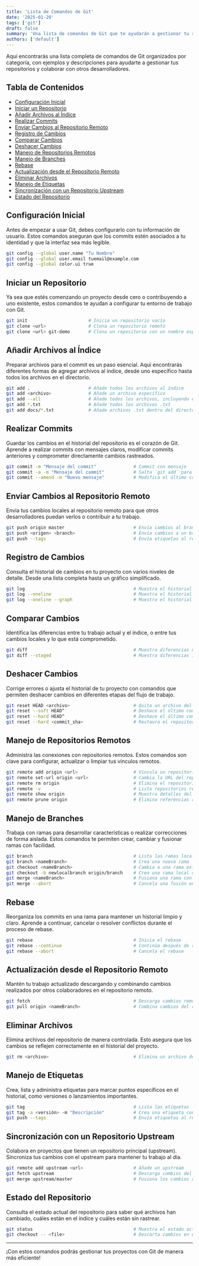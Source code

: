 ```yaml
---
title: 'Lista de Comandos de Git'
date: '2025-01-20'
tags: ['git']
draft: false
summary: 'Una lista de comandos de Git que te ayudarán a gestionar tu repositorio de forma eficiente y a colaborar con otros desarrolladores en proyectos de código abierto.'
authors: ['default']
---
```


Aquí encontrarás una lista completa de comandos de Git organizados por categoría, con ejemplos y descripciones para ayudarte a gestionar tus repositorios y colaborar con otros desarrolladores.

## Tabla de Contenidos

- [Configuración Inicial](#configuración-inicial)
- [Iniciar un Repositorio](#iniciar-un-repositorio)
- [Añadir Archivos al Índice](#añadir-archivos-al-índice)
- [Realizar Commits](#realizar-commits)
- [Enviar Cambios al Repositorio Remoto](#enviar-cambios-al-repositorio-remoto)
- [Registro de Cambios](#registro-de-cambios)
- [Comparar Cambios](#comparar-cambios)
- [Deshacer Cambios](#deshacer-cambios)
- [Manejo de Repositorios Remotos](#manejo-de-repositorios-remotos)
- [Manejo de Branches](#manejo-de-branches)
- [Rebase](#rebase)
- [Actualización desde el Repositorio Remoto](#actualización-desde-el-repositorio-remoto)
- [Eliminar Archivos](#eliminar-archivos)
- [Manejo de Etiquetas](#manejo-de-etiquetas)
- [Sincronización con un Repositorio Upstream](#sincronización-con-un-repositorio-upstream)
- [Estado del Repositorio](#estado-del-repositorio)

## Configuración Inicial

Antes de empezar a usar Git, debes configurarlo con tu información de usuario. Estos comandos aseguran que los commits estén asociados a tu identidad y que la interfaz sea más legible.

```bash
git config --global user.name "Tu Nombre"
git config --global user.email tuemail@example.com
git config --global color.ui true
```

## Iniciar un Repositorio

Ya sea que estés comenzando un proyecto desde cero o contribuyendo a uno existente, estos comandos te ayudan a configurar tu entorno de trabajo con Git.

```bash
git init                       # Inicia un repositorio vacío
git clone <url>                # Clona un repositorio remoto
git clone <url> git-demo       # Clona un repositorio con un nombre específico
```

## Añadir Archivos al Índice

Preparar archivos para el commit es un paso esencial. Aquí encontrarás diferentes formas de agregar archivos al índice, desde uno específico hasta todos los archivos en el directorio.

```bash
git add .                      # Añade todos los archivos al índice
git add <archivo>              # Añade un archivo específico
git add --all                  # Añade todos los archivos, incluyendo eliminados
git add *.txt                  # Añade todos los archivos .txt
git add docs/*.txt             # Añade archivos .txt dentro del directorio 'docs'
```

## Realizar Commits

Guardar los cambios en el historial del repositorio es el corazón de Git. Aprende a realizar commits con mensajes claros, modificar commits anteriores y comprometer directamente cambios rastreados.

```bash
git commit -m "Mensaje del commit"              # Commit con mensaje
git commit -a -m "Mensaje del commit"           # Salta `git add` para archivos ya rastreados
git commit --amend -m "Nuevo mensaje"           # Modifica el último commit
```

## Enviar Cambios al Repositorio Remoto

Envía tus cambios locales al repositorio remoto para que otros desarrolladores puedan verlos o contribuir a tu trabajo.

```bash
git push origin master                          # Envía cambios al branch 'master'
git push <origen> <branch>                      # Envía cambios a un branch específico
git push --tags                                 # Envía etiquetas al repositorio remoto
```

## Registro de Cambios

Consulta el historial de cambios en tu proyecto con varios niveles de detalle. Desde una lista completa hasta un gráfico simplificado.

```bash
git log                                         # Muestra el historial completo
git log --oneline                               # Muestra el historial en una línea por commit
git log --oneline --graph                       # Muestra el historial en un gráfico simplificado
```

## Comparar Cambios

Identifica las diferencias entre tu trabajo actual y el índice, o entre tus cambios locales y lo que está comprometido.

```bash
git diff                                        # Muestra diferencias no indexadas
git diff --staged                               # Muestra diferencias indexadas
```

## Deshacer Cambios

Corrige errores o ajusta el historial de tu proyecto con comandos que permiten deshacer cambios en diferentes etapas del flujo de trabajo.

```bash
git reset HEAD <archivo>                        # Quita un archivo del índice
git reset --soft HEAD^                          # Deshace el último commit pero mantiene los cambios
git reset --hard HEAD^                          # Deshace el último commit y los cambios
git reset --hard <commit_sha>                   # Restaura el repositorio a un commit específico
```

## Manejo de Repositorios Remotos

Administra las conexiones con repositorios remotos. Estos comandos son clave para configurar, actualizar o limpiar tus vínculos remotos.

```bash
git remote add origin <url>                     # Vincula un repositorio remoto
git remote set-url origin <url>                 # Cambia la URL del repositorio remoto
git remote rm origin                            # Elimina el repositorio remoto
git remote -v                                   # Lista repositorios remotos
git remote show origin                          # Muestra detalles del repositorio remoto
git remote prune origin                         # Elimina referencias remotas obsoletas
```

## Manejo de Branches

Trabaja con ramas para desarrollar características o realizar correcciones de forma aislada. Estos comandos te permiten crear, cambiar y fusionar ramas con facilidad.

```bash
git branch                                      # Lista las ramas locales
git branch <nameBranch>                         # Crea una nueva rama
git checkout <nameBranch>                       # Cambia a una rama existente
git checkout -b newlocalbranch origin/branch    # Crea una rama local desde una remota
git merge <nameBranch>                          # Fusiona una rama con la actual
git merge --abort                               # Cancela una fusión en caso de conflictos
```

## Rebase

Reorganiza los commits en una rama para mantener un historial limpio y claro. Aprende a continuar, cancelar o resolver conflictos durante el proceso de rebase.

```bash
git rebase                                      # Inicia el rebase
git rebase --continue                           # Continúa después de resolver conflictos
git rebase --abort                              # Cancela el rebase
```

## Actualización desde el Repositorio Remoto

Mantén tu trabajo actualizado descargando y combinando cambios realizados por otros colaboradores en el repositorio remoto.

```bash
git fetch                                       # Descarga cambios remotos sin aplicarlos
git pull origin <nameBranch>                    # Combina cambios del remoto con tu rama local
```

## Eliminar Archivos

Elimina archivos del repositorio de manera controlada. Esto asegura que los cambios se reflejen correctamente en el historial del proyecto.

```bash
git rm <archivo>                                # Elimina un archivo del repositorio
```

## Manejo de Etiquetas

Crea, lista y administra etiquetas para marcar puntos específicos en el historial, como versiones o lanzamientos importantes.

```bash
git tag                                         # Lista las etiquetas
git tag -a <versión> -m "Descripción"           # Crea una etiqueta con mensaje
git push --tags                                 # Envía etiquetas al repositorio remoto
```

## Sincronización con un Repositorio Upstream

Colabora en proyectos que tienen un repositorio principal (upstream). Sincroniza tus cambios con el upstream para mantener tu trabajo al día.

```bash
git remote add upstream <url>                   # Añade un upstream
git fetch upstream                              # Descarga cambios del upstream
git merge upstream/master                       # Fusiona los cambios con tu rama actual
```

## Estado del Repositorio

Consulta el estado actual del repositorio para saber qué archivos han cambiado, cuáles están en el índice y cuáles están sin rastrear.

```bash
git status                                      # Muestra el estado actual
git checkout -- <file>                          # Descarta cambios en un archivo
```

---

¡Con estos comandos podrás gestionar tus proyectos con Git de manera más eficiente!
